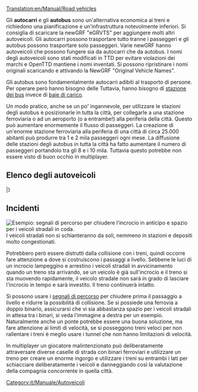 {{it/Traduzione|en/Manual/Road vehicles}}
[[Translation:en/Manual/Road vehicles]]
{{it/In attesa di traduzione}}

{{it/Manuale/Menu}}

Gli '''autocarri''' e gli '''autobus''' sono un'alternativa economica ai treni e richiedono una pianificazione e un'infrastruttura notevolmente inferiori. Si consiglia di scaricare la newGRF "eGRVTS" per aggiungere molti altri autoveicoli. Gli autocarri possono trasportare tutto tranne i passeggeri e gli autobus possono trasportare solo passeggeri. Varie newGRF hanno autoveicoli che possono fungere sia da autocarri che da autobus. I nomi degli autoveicoli sono stati modificati in TTD per evitare violazioni dei marchi e OpenTTD mantiene i nomi inventati. Si possono ripristinare i nomi originali scaricando e attivando la NewGRF "Original Vehicle Names".

Gli autobus sono fondamentalmente autocarri adibiti al trasporto di persone. Per operare però hanno bisogno delle Tuttavia, hanno bisogno di [[it/Manuale/Aree di carico#aree-di-carico-autobus|stazione dei bus]] invece di [[it/Manuale/Aree di carico#aree-di-carico-merci|baie di carico]].

Un modo pratico, anche se un po' ingannevole, per utilizzare le stazioni degli autobus è posizionarle in tutta la città, {{en/Keypress|ctrl + LMB}} per collegarle a una stazione ferroviaria o ad un aeroporto (o a entrambe!) alla periferia della città. Questo può aumentare enormemente il flusso di passeggeri. La creazione di un'enorme stazione ferroviaria alla periferia di una città di circa 25.000 abitanti può produrre tra 1 e 2 mila passeggeri ogni mese. La diffusione delle stazioni degli autobus in tutta la città ha fatto aumentare il numero di passeggeri portandolo tra gli 8 e i 10 mila. Tuttavia questo potrebbe non essere visto di buon occhio in multiplayer.


==Elenco degli autoveicoli==
{{it/Manuale/TabellaVeicoli/Inizio}}
{{it/Manuale/VehicleTable/Header|Passeggeri e posta}}
{{it/Manuale/VehicleTable/Row|
*[[en/Manual/Base Set/Road Vehicles/Buses]]
*[[en/Manual/Base Set/Road Vehicles/Mail Trucks]]
|
*[[en/Manual/Base Set/Road Vehicles/Buses]]
*[[en/Manual/Base Set/Road Vehicles/Mail Trucks]]
|
*[[en/Manual/Base Set/Road Vehicles/Buses]]
*[[en/Manual/Base Set/Road Vehicles/Mail Trucks]]
|
*[[en/Manual/Base Set/Road Vehicles/Buses]]
*[[en/Manual/Base Set/Road Vehicles/Mail Trucks]]
}}
{{it/Manuale/VehicleTable/Header|Carichi in comune}}
{{it/Manuale/VehicleTable/Row|
*[[en/Manual/Base Set/Road Vehicles/Oil Tankers]]
*[[en/Manual/Base Set/Road Vehicles/Goods Trucks]]
*[[en/Manual/Base Set/Road Vehicles/Grain Trucks]]
*[[en/Manual/Base Set/Road Vehicles/Livestock Vans]]
*[[en/Manual/Base Set/Road Vehicles/Wood Trucks]]
|
*[[en/Manual/Base Set/Road Vehicles/Oil Tankers]]
*[[en/Manual/Base Set/Road Vehicles/Goods Trucks]]
*[[en/Manual/Base Set/Road Vehicles/Grain Trucks]]
*[[en/Manual/Base Set/Road Vehicles/Livestock Vans]]
*[[en/Manual/Base Set/Road Vehicles/Wood Trucks]]
|
*[[en/Manual/Base Set/Road Vehicles/Oil Tankers]]
*[[en/Manual/Base Set/Road Vehicles/Goods Trucks]]
*[[en/Manual/Base Set/Road Vehicles/Grain Trucks]]
* -
*[[en/Manual/Base Set/Road Vehicles/Wood Trucks]]
|
*[[en/Manual/Base Set/Road Vehicles/Cola Trucks]]
*[[en/Manual/Base Set/Road Vehicles/Sweet Trucks]]
*[[en/Manual/Base Set/Road Vehicles/Toy Vans]]
*[[en/Manual/Base Set/Road Vehicles/Battery Trucks]]
*[[en/Manual/Base Set/Road Vehicles/Candyfloss Trucks]]
}}
{{it/Manuale/VehicleTable/Header|Carichi simili}}
{{it/Manuale/VehicleTable/Row|
*[[en/Manual/Base Set/Road Vehicles/Armoured Trucks]]*
*[[en/Manual/Base Set/Road Vehicles/Coal Trucks]]
*[[en/Manual/Base Set/Road Vehicles/Iron Ore Trucks]]
*[[en/Manual/Base Set/Road Vehicles/Steel Trucks]]
* -
|
*[[en/Manual/Base Set/Road Vehicles/Armoured Trucks]]*
*[[en/Manual/Base Set/Road Vehicles/Coal Trucks]]
* -
*[[en/Manual/Base Set/Road Vehicles/Paper Trucks]]
*[[en/Manual/Base Set/Road Vehicles/Food Vans]]
|
*[[en/Manual/Base Set/Road Vehicles/Armoured Trucks]]*
* -
*[[en/Manual/Base Set/Road Vehicles/Copper Ore Trucks]]
* -
*[[en/Manual/Base Set/Road Vehicles/Food Vans]]
|
* -
*[[en/Manual/Base Set/Road Vehicles/Sugar Trucks]]
* -
* -
* -
}}
{{it/Manuale/VehicleTable/Header|Altri carichi}}
{{it/Manuale/VehicleTable/Row|
|
|
*[[en/Manual/Base Set/Road Vehicles/Water Tankers]]
*[[en/Manual/Base Set/Road Vehicles/Fruit Trucks]]
*[[en/Manual/Base Set/Road Vehicles/Rubber Trucks]]
|
*[[en/Manual/Base Set/Road Vehicles/Bubble Trucks]]
*[[en/Manual/Base Set/Road Vehicles/Fizzy Drink Trucks]]
*[[en/Manual/Base Set/Road Vehicles/Plastic Trucks]]
*[[en/Manual/Base Set/Road Vehicles/Toffee Trucks]]
}}
|}

==Incidenti==
[[File:en/Manual/Roadvehicledualtrack.png|right|frame|Esempio: segnali di percorso per chiudere l'incrocio in anticipo e spazio per i veicoli stradali in coda.]]I veicoli stradali non si schianteranno da soli, nemmeno in stazioni e depositi molto congestionati.

Potrebbero però essere distrutti dalla collisione con i treni, quindi occorre fare attenzione a dove si costruiscono i passaggi a livello. Sebbene le luci di un incrocio lampeggino e arrestino i veicoli stradali in avvicinamento quando un treno sta arrivando, se un veicolo è già sull'incrocio e il treno si sta muovendo rapidamente, il veicolo stradale non sarà in grado di lasciare l'incrocio in tempo e sarà investito. Il treno continuerà intatto.

Si possono usare i [[it/Manuale/Segnali#segnali-di-percorso|segnali di percorso]] per chiudere prima il passaggio a livello e ridurre la possibilità di collisione. Se si possiede una ferrovia a doppio binario, assicurarsi che vi sia abbastanza spazio per i veicoli stradali in attesa tra i binari, si veda l'immagine a destra per un esempio. Naturalmente anche un ponte potrebbe essere una buona soluzione, ma fare attenzione ai limiti di velocità, se si posseggono treni veloci per non rallentare i treni è meglio usare i tunnel che non hanno limitazioni di velocità.

In multiplayer un giocatore malintenzionato può deliberatamente attraversare diverse caselle di strada con binari ferroviari e utilizzare un treno per creare un enorme ingorgo e utilizzare i treni su entrambi i lati per schiacciare deliberatamente i veicoli e danneggiando così la valutazione della compagnia concorrente in quella città.

[[Category:it/Manuale/Autoveicoli]]

